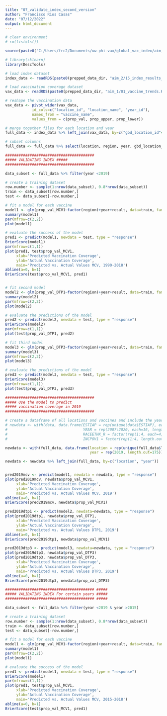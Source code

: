 ```yaml
---
title: "07_validate_index_second_version"
author: "Francisco Rios Casas"
date: "07/12/2022"
output: html_document
---
```

```r
# clear environment
# rm(list=ls())

source(paste0("C:/Users/frc2/Documents/uw-phi-vax/global_vac_index/aim_2/second_version/01_set_up_R.R"))

# library(sklearn)
library(DescTools)

# load index dataset
index_data <- readRDS(paste0(prepped_data_dir, "aim_2/15_index_results_second_version.RDS"))

# load vaccination coverage dataset
vax_data <- readRDS(paste0(prepped_data_dir, "aim_1/01_vaccine_trends.RDS"))

# reshape the vaccination data
vax_data <- pivot_wider(vax_data,
            id_cols=c("location_id", "location_name", "year_id"),
            names_from = "vaccine_name",
            values_from = c(prop_val, prop_upper, prop_lower))

# merge together files for each location and year
full_data <- index_data %>% left_join(vax_data, by=c("gbd_location_id"="location_id", "year"="year_id", "location"="location_name"))

# subset columns
full_data <- full_data %>% select(location, region, year, gbd_location_id, iso_code, iso_num_code, result, prop_val_MCV1, prop_val_DTP1, prop_val_DTP3) %>% filter(year!=2020)

########################################
##### VALIDATING INDEX #####
########################################

data_subset <- full_data %>% filter(year <2019)

# create a training dataset
row.number <- sample(1:nrow(data_subset), 0.8*nrow(data_subset))
train <- data_subset[row.number,]
test <- data_subset[-row.number,]

# fit a model for each vaccine
model1 <- glm(prop_val_MCV1~factor(region)+year+result, data=train, family = "binomial")
summary(model1)
par(mfrow=c(2,2))
plot(model1)

# evaluate the success of the model 
pred1 <- predict(model1, newdata = test, type = "response")
BrierScore(model1)
par(mfrow=c(1,1))
plot(pred1, test$prop_val_MCV1,
     xlab='Predicted Vaccination Coverage',
     ylab='Actual Vaccination Coverage',
     main='Predicted vs. Actual Values MCV, 1990-2018')
abline(a=0, b=1)
BrierScore(test$prop_val_MCV1, pred1)


# fit second model
model2 <- glm(prop_val_DTP1~factor(region)+year+result, data=train, family = "binomial")
summary(model2)
par(mfrow=c(2,2))
plot(model2)

# evaluate the predictions of the model 
pred2 <- predict(model2, newdata = test, type = "response")
BrierScore(model2)
par(mfrow=c(1,1))
plot(test$prop_val_DTP1, pred2)

# fit third model
model3 <- glm(prop_val_DTP3~factor(region)+year+result, data=train, family = "binomial")
summary(model3)
par(mfrow=c(2,2))
plot(model3)

# evaluate the predictions of the model 
pred3 <- predict(model3, newdata = test, type = "response")
BrierScore(model3)
par(mfrow=c(1,1))
plot(test$prop_val_DTP3, pred3)

########################################
##### Use the model to predict 
##### vaccination coverage in 2019
########################################

# create a dataframe of all locations and vaccines and include the year 2019
# newdata <- with(data, data.frame(ESTIAP = rep(unique(data$ESTIAP), each=224, length.out=12544),
#                                  YEAR = rep(2007:2020, each=16, length.out=12544),
#                                  RACEETHK_R = factor(rep(1:4, each=4, length.out=12544)),
#                                  INCPOV1 = factor(rep(1:4, length.out=12544))))

newdata <- with(full_data, data.frame(location = rep(unique(full_data$location), each=1, length.out=175),
                                      year = rep(2019, length.out=175)))

newdata <- newdata %>% left_join(full_data, by=c("location", "year"))


pred2019mcv <- predict(model1, newdata = newdata, type = "response")
plot(pred2019mcv, newdata$prop_val_MCV1,
     xlab='Predicted Vaccination Coverage',
     ylab='Actual Vaccination Coverage',
     main='Predicted vs. Actual Values MCV, 2019')
abline(a=0, b=1)
BrierScore(pred2019mcv, newdata$prop_val_MCV1)

pred2019dtp1 <- predict(model2, newdata=newdata, type = "response")
plot(pred2019dtp1, newdata$prop_val_DTP1,
     xlab='Predicted Vaccination Coverage',
     ylab='Actual Vaccination Coverage',
     main='Predicted vs. Actual Values DTP1, 2019')
abline(a=0, b=1)
BrierScore(pred2019dtp1, newdata$prop_val_MCV1)

pred2019dtp3 <- predict(model3, newdata=newdata, type = "response")
plot(pred2019dtp3, newdata$prop_val_DTP3)
plot(pred2019dtp3, newdata$prop_val_DTP3,
     xlab='Predicted Vaccination Coverage',
     ylab='Actual Vaccination Coverage',
     main='Predicted vs. Actual Values DTP3, 2019')
abline(a=0, b=1)
BrierScore(pred2019dtp3, newdata$prop_val_DTP3)

######################################## #####
##### VALIDATING INDEX For certain years #####
######################################## #####

data_subset <- full_data %>% filter(year <2019 & year >2015)

# create a training dataset
row.number <- sample(1:nrow(data_subset), 0.8*nrow(data_subset))
train <- data_subset[row.number,]
test <- data_subset[-row.number,]

# fit a model for each vaccine
model1 <- glm(prop_val_MCV1~factor(region)+year+result, data=train, family = "binomial")
summary(model1)
par(mfrow=c(2,2))
plot(model1)

# evaluate the success of the model 
pred1 <- predict(model1, newdata = test, type = "response")
BrierScore(model1)
par(mfrow=c(1,1))
plot(pred1, test$prop_val_MCV1,
     xlab='Predicted Vaccination Coverage',
     ylab='Actual Vaccination Coverage',
     main='Predicted vs. Actual Values MCV, 2015-2018')
abline(a=0, b=1)
BrierScore(test$prop_val_MCV1, pred1)


```

